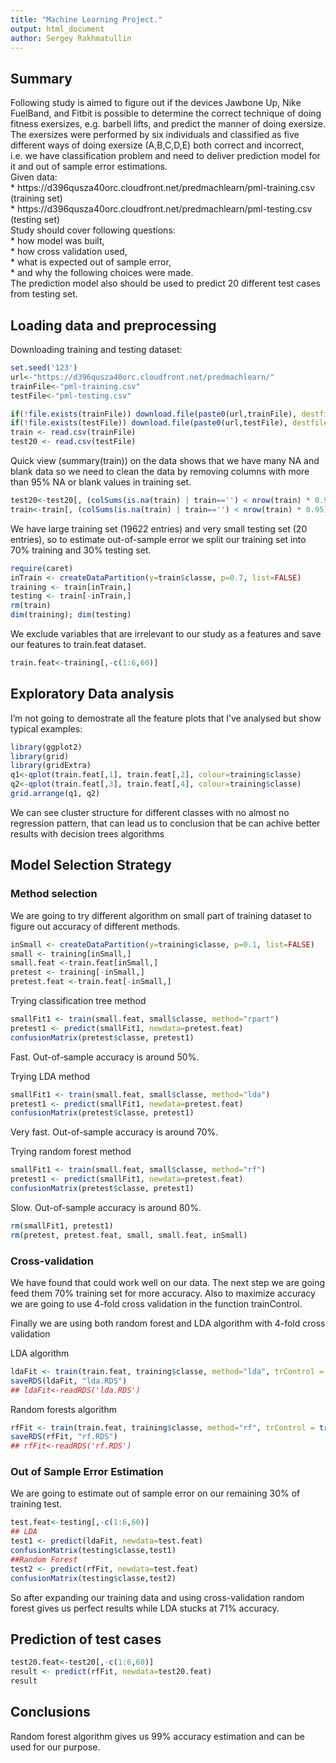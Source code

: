 ```yaml
---
title: "Machine Learning Project."
output: html_document
author: Sergey Rakhmatullin
---
```



## Summary

Following study is aimed to figure out if the devices Jawbone Up, Nike FuelBand, and Fitbit is possible to determine the correct technique of doing fitness exersizes, e.g. barbell lifts, and predict the manner of doing exersize. The exersizes were performed by six individuals and classified as five different ways of doing exersize (A,B,C,D,E) both correct and incorrect, i.e. we have classification problem and need to deliver prediction model for it and out of sample error estimations.           
Given data:     
* https://d396qusza40orc.cloudfront.net/predmachlearn/pml-training.csv (training set)     
* https://d396qusza40orc.cloudfront.net/predmachlearn/pml-testing.csv (testing set)    
Study should cover following questions:    
* how model was built,   
* how cross validation used,     
* what is expected out of sample error,    
* and why the following choices were made.   
The prediction model also should be used to predict 20 different test cases from testing set. 


## Loading data and preprocessing
Downloading training and testing dataset:  
```r
set.seed('123')
url<-"https://d396qusza40orc.cloudfront.net/predmachlearn/"
trainFile<-"pml-training.csv"
testFile<-"pml-testing.csv"

if(!file.exists(trainFile)) download.file(paste0(url,trainFile), destfile = trainFile, method = "curl") 
if(!file.exists(testFile)) download.file(paste0(url,testFile), destfile = testFile, method = "curl") 
train <- read.csv(trainFile)
test20 <- read.csv(testFile)
```

Quick view (summary(train)) on the data shows that we have many NA and blank data so we need to clean the data by removing columns with more than 95% NA or blank values in training set.
```r
test20<-test20[, (colSums(is.na(train) | train=='') < nrow(train) * 0.95)]
train<-train[, (colSums(is.na(train) | train=='') < nrow(train) * 0.95)]
```

We have large training set (19622 entries) and very small testing set (20 entries), so to estimate out-of-sample error we split our training set into 70% training and 30% testing set.
```r
require(caret)
inTrain <- createDataPartition(y=train$classe, p=0.7, list=FALSE)
training <- train[inTrain,]
testing <- train[-inTrain,]
rm(train)
dim(training); dim(testing)
```

We exclude variables that are irrelevant to our study as a features and save our features to train.feat dataset.
```r
train.feat<-training[,-c(1:6,60)]
```
    
## Exploratory Data analysis 
I'm not going to demostrate all the feature plots that I've analysed but show typical examples:  
```r
library(ggplot2)
library(grid)
library(gridExtra)
q1<-qplot(train.feat[,1], train.feat[,2], colour=training$classe)
q2<-qplot(train.feat[,3], train.feat[,4], colour=training$classe)
grid.arrange(q1, q2)
```
We can see cluster structure for different classes with no almost no regression pattern, that can lead us to conclusion that be can achive better results with decision trees algorithms

## Model Selection Strategy

### Method selection
We are going to try different algorithm on small part of training dataset to figure out accuracy of different methods.
```r
inSmall <- createDataPartition(y=training$classe, p=0.1, list=FALSE)
small <- training[inSmall,]
small.feat <-train.feat[inSmall,]
pretest <- training[-inSmall,]
pretest.feat <-train.feat[-inSmall,]
```

Trying classification tree method 
```r
smallFit1 <- train(small.feat, small$classe, method="rpart")
pretest1 <- predict(smallFit1, newdata=pretest.feat)
confusionMatrix(pretest$classe, pretest1)
```
Fast. Out-of-sample accuracy is around 50%.

Trying LDA method 
```r
smallFit1 <- train(small.feat, small$classe, method="lda")
pretest1 <- predict(smallFit1, newdata=pretest.feat)
confusionMatrix(pretest$classe, pretest1)
```
Very fast. Out-of-sample accuracy is around 70%.

Trying random forest method 
```r
smallFit1 <- train(small.feat, small$classe, method="rf")
pretest1 <- predict(smallFit1, newdata=pretest.feat)
confusionMatrix(pretest$classe, pretest1)
```
Slow. Out-of-sample accuracy is around 80%.

```r
rm(smallFit1, pretest1)
rm(pretest, pretest.feat, small, small.feat, inSmall)
```




### Cross-validation

We have found that could work well on our data. 
The next step we are going feed them 70% training set for more accuracy.
Also to maximize accuracy we are going to use 4-fold cross validation in the function trainControl.

Finally we are using both random forest and LDA algorithm with 4-fold cross validation 

LDA algorithm

```r
ldaFit <- train(train.feat, training$classe, method="lda", trControl = trainControl(method = 'cv', number = 8))
saveRDS(ldaFit, "lda.RDS")
## ldaFit<-readRDS('lda.RDS')
```

Random forests algorithm

```r
rfFit <- train(train.feat, training$classe, method="rf", trControl = trainControl(method = 'cv', number = 4))
saveRDS(rfFit, "rf.RDS")
## rfFit<-readRDS('rf.RDS')
```

### Out of Sample Error Estimation

We are going to estimate out of sample error on our remaining 30% of training test.

```r
test.feat<-testing[,-c(1:6,60)]
## LDA
test1 <- predict(ldaFit, newdata=test.feat)
confusionMatrix(testing$classe,test1)
##Random Forest
test2 <- predict(rfFit, newdata=test.feat)
confusionMatrix(testing$classe,test2)
```

So after expanding our training data and using cross-validation random forest gives us perfect results while LDA stucks at 71% accuracy.

## Prediction of test cases

```r
test20.feat<-test20[,-c(1:6,60)]
result <- predict(rfFit, newdata=test20.feat)
result
```

## Conclusions
Random forest algorithm gives us 99% accuracy estimation and can be used for our purpose.

